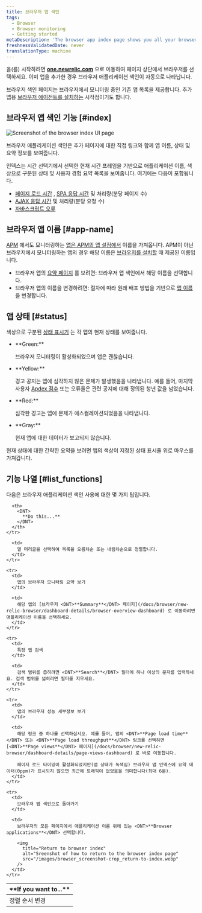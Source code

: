 ```yaml
---
title: 브라우저 앱 색인
tags:
  - Browser
  - Browser monitoring
  - Getting started
metaDescription: 'The browser app index page shows you all your browser-monitored apps, along with their health status'
freshnessValidatedDate: never
translationType: machine
---
```


[<InlinePopover type="browser"/>](/docs/browser/new-relic-browser/getting-started/introduction-new-relic-browser)을(를) 시작하려면 <DNT>**[one.newrelic.com](https://one.newrelic.com/all-capabilities)**</DNT> 으로 이동하여 페이지 상단에서 브라우저를 선택하세요. 이미 앱을 추가한 경우 브라우저 애플리케이션 색인이 자동으로 나타납니다.

브라우저 색인 페이지는 브라우저에서 모니터링 중인 기존 앱 목록을 제공합니다. 추가 앱용 [브라우저 에이전트를 설치하는](/docs/browser/new-relic-browser/installation/install-new-relic-browser-agent) 시작점이기도 합니다.

## 브라우저 앱 색인 기능 [#index]

<img
  title="Browser index UI page"
  alt="Screenshot of the browser index UI page"
  src="/images/browser_screenshot-full_index-summary.webp"
/>

<figcaption>
  브라우저 애플리케이션 색인은 추가 페이지에 대한 직접 링크와 함께 앱 이름, 상태 및 요약 정보를 보여줍니다.
</figcaption>

인덱스는 시간 선택기에서 선택한 현재 시간 프레임을 기반으로 애플리케이션 이름, 색상으로 구분된 상태 및 사용자 경험 요약 목록을 보여줍니다. 여기에는 다음이 포함됩니다.

* [페이지 로드 시간](/docs/browser/new-relic-browser/dashboard-details/page-views-dashboard) , [SPA 응답 시간](/docs/browser/single-page-app-monitoring/use-spa-data/view-spa-data-new-relic-browser) 및 처리량(분당 페이지 수)
* [AJAX 응답 시간](/docs/browser/new-relic-browser/dashboard-details/ajax-dashboard) 및 처리량(분당 요청 수)
* [자바스크립트 오류](/docs/errors-inbox/browser-tab)

## 브라우저 앱 이름 [#app-name]

[APM](/docs/apm/new-relic-apm/getting-started/welcome-new-relic-apm) 에서도 모니터링하는 [앱은 APM의 앱 설정에서](/docs/apm/new-relic-apm/installation-configuration/naming-your-application) 이름을 가져옵니다. APM이 아닌 브라우저에서 모니터링하는 앱의 경우 해당 이름은 [브라우저를 설치할](/docs/browser/new-relic-browser/installation/install-new-relic-browser-agent) 때 제공된 이름입니다.

* 브라우저 앱의 [요약 페이지](/docs/browser/new-relic-browser/dashboard-details/browser-overview-dashboard) 를 보려면: 브라우저 앱 색인에서 해당 이름을 선택합니다.
* 브라우저 앱의 이름을 변경하려면: 절차에 따라 원래 배포 방법을 기반으로 [앱 이름](/docs/browser/new-relic-browser/installation-configuration/rename-browser-apps) 을 변경합니다.

## 앱 상태 [#status]

색상으로 구분된 [상태 표시기](/docs/accounts-partnerships/education/getting-started-new-relic/glossary#health-status) 는 각 앱의 현재 상태를 보여줍니다.

* <DNT>
    **Green:**
  </DNT>

  브라우저 모니터링이 활성화되었으며 앱은 괜찮습니다.

* <DNT>
    **Yellow:**
  </DNT>

  경고 공지는 앱에 심각하지 않은 문제가 발생했음을 나타냅니다. 예를 들어, 마지막 사용자 [Apdex 점수](/docs/apm/new-relic-apm/apdex/apdex-measuring-user-satisfaction) 또는 오류율은 관련 공지에 대해 정의된 청년 값을 넘었습니다.

* <DNT>
    **Red:**
  </DNT>

  심각한 경고는 앱에 문제가 에스컬레이션되었음을 나타냅니다.

* <DNT>
    **Gray:**
  </DNT>

  현재 앱에 대한 데이터가 보고되지 않습니다.

현재 상태에 대한 간략한 요약을 보려면 앱의 색상이 지정된 상태 표시줄 위로 마우스를 가져갑니다.

## 기능 나열 [#list_functions]

다음은 브라우저 애플리케이션 색인 사용에 대한 몇 가지 팁입니다.

<table>
  <thead>
    <tr>
      <th width={200}>
        <DNT>
          **If you want to...**
        </DNT>
      </th>

      <th>
        <DNT>
          **Do this...**
        </DNT>
      </th>
    </tr>
  </thead>

  <tbody>
    <tr>
      <td>
        정렬 순서 변경
      </td>

      <td>
        열 머리글을 선택하여 목록을 오름차순 또는 내림차순으로 정렬합니다.
      </td>
    </tr>

    <tr>
      <td>
        앱의 브라우저 모니터링 요약 보기
      </td>

      <td>
        해당 앱의 [브라우저 <DNT>**Summary**</DNT> 페이지](/docs/browser/new-relic-browser/dashboard-details/browser-overview-dashboard) 로 이동하려면 애플리케이션 이름을 선택하세요.
      </td>
    </tr>

    <tr>
      <td>
        특정 앱 검색
      </td>

      <td>
        검색 범위를 좁히려면 <DNT>**Search**</DNT> 필터에 하나 이상의 문자를 입력하세요. 검색 범위를 넓히려면 필터를 지우세요.
      </td>
    </tr>

    <tr>
      <td>
        앱의 브라우저 성능 세부정보 보기
      </td>

      <td>
        해당 링크 중 하나를 선택하십시오. 예를 들어, 앱의 <DNT>**Page load time**</DNT> 또는 <DNT>**Page load throughput**</DNT> 링크를 선택하면 [<DNT>**Page views**</DNT> 페이지](/docs/browser/new-relic-browser/dashboard-details/page-views-dashboard) 로 바로 이동합니다.

        페이지 로드 타이밍이 활성화되었지만(앱 상태가 녹색임) 브라우저 앱 인덱스에 요약 데이터(0ppm)가 표시되지 않으면 최근에 트래픽이 없었음을 의미합니다(최대 6분).
      </td>
    </tr>

    <tr>
      <td>
        브라우저 앱 색인으로 돌아가기
      </td>

      <td>
        브라우저의 모든 페이지에서 애플리케이션 이름 위에 있는 <DNT>**Browser applications**</DNT> 선택합니다.

        <img
          title="Return to browser index"
          alt="Sreenshot of how to return to the browser index page"
          src="/images/browser_screenshot-crop_return-to-index.webp"
        />
      </td>
    </tr>
  </tbody>
</table>
